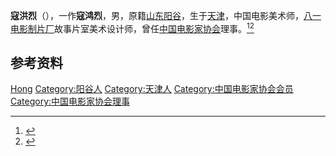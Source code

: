 '''寇洪烈'''（{{bd|1931年|11月|}}），一作'''寇鸿烈'''，男，原籍[[山东|山东]][[阳谷|阳谷]]，生于[[天津|天津]]，中国电影美术师，[[八一电影制片厂|八一电影制片厂]]故事片室美术设计师，曾任[[中国电影家协会|中国电影家协会]]理事。<ref>{{Cite book|title=中国电影电视艺术家辞典|author=何厚桢主编|publisher=中国学术期刊（光盘版）电子杂志社|year=2007|isbn=|location=北京|pages=}}</ref><ref>{{Cite book|title=中国当代艺术界名人录|author=中国名人研究院编; 异天, 戈德主编|publisher=社会科学文献出版社|year=1993|isbn=|location=北京|pages=}}</ref>

== 参考资料 ==
{{reflist}}

{{中国人物小作品}}
{{Navboxes
| title  = 寇洪烈在[[中国电影家协会|中国电影家协会]]的职务
| list1  =
{{中国电影家协会第五届理事会}}
}}

{{Authority control}}
{{DEFAULTSORT:Kou寇}}
[[Category:寇姓|Hong]]
[[Category:阳谷人|Category:阳谷人]]
[[Category:天津人|Category:天津人]]
[[Category:中国电影家协会会员|Category:中国电影家协会会员]]
[[Category:中国电影家协会理事|Category:中国电影家协会理事]]